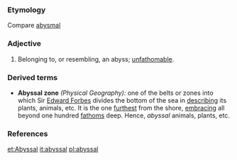 ===Etymology===
Compare [[abysmal]]
===Adjective===
#Belonging to, or resembling, an abyss; [[unfathomable]].
===Derived terms===
*'''Abyssal zone''' ''(Physical Geography):'' one of the belts or zones into which Sir [[w:Edward Forbes|Edward Forbes]] divides the bottom of the sea in [[describing]] its plants, animals, etc. It is the one [[furthest]] from the shore, [[embracing]] all beyond one hundred [[fathoms]] deep. Hence, ''abyssal'' animals, plants, etc.

===References===
{{R:Webster 1913}}

[[et:Abyssal]]
[[it:abyssal]]
[[pl:abyssal]]